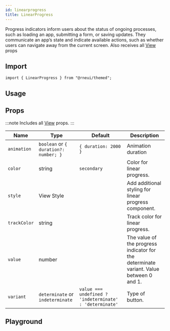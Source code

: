 ```yaml
---
id: linearprogress
title: LinearProgress
---
```



Progress indicators inform users about the status of ongoing processes, such as loading an app, submitting a form, or saving updates.
They communicate an app’s state and indicate available actions, such as whether users can navigate away from the current screen.
Also receives all [View](https://reactnative.dev/docs/view#props) props

## Import

```tsx
import { LinearProgress } from "@rneui/themed";
```

## Usage

<Usage />

## Props

:::note
Includes all [View](https://reactnative.dev/docs/view#props) props.
:::

<div class='table-responsive'>

| Name         | Type                                  | Default                                                 | Description                                                                             |
| ------------ | ------------------------------------- | ------------------------------------------------------- | --------------------------------------------------------------------------------------- |
| `animation`  | `boolean` or `{ duration?: number; }` | `{ duration: 2000 }`                                    | Animation duration                                                                      |
| `color`      | string                                | `secondary`                                             | Color for linear progress.                                                              |
| `style`      | View Style                            |                                                         | Add additional styling for linear progress component.                                   |
| `trackColor` | string                                |                                                         | Track color for linear progress.                                                        |
| `value`      | number                                |                                                         | The value of the progress indicator for the determinate variant. Value between 0 and 1. |
| `variant`    | `determinate` or `indeterminate`      | `value === undefined ? 'indeterminate' : 'determinate'` | Type of button.                                                                         |

</div>

## Playground

<Play />
